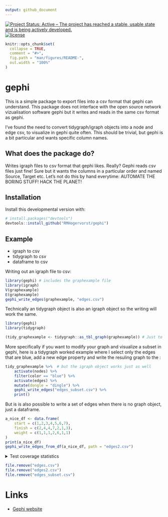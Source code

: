 ```yaml
---
output: github_document
---
```

[![Project Status: Active – The project has reached a stable, usable state and is being actively developed.](http://www.repostatus.org/badges/latest/active.svg)](http://www.repostatus.org/#active) [![license](https://img.shields.io/badge/license-MIT + file LICENSE-lightgrey.svg)](http://choosealicense.com/)

<!-- README.md is generated from README.Rmd. Please edit that file -->

```r
knitr::opts_chunk$set(
  collapse = TRUE,
  comment = "#>",
  fig.path = "man/figures/README-",
  out.width = "100%"
)
```
# gephi

This is a simple package to export files into a csv format that 
gephi can understand. This package does not interface with the open source 
network vizualisation software gephi but it writes and reads in the same csv 
format as gephi. 


I've found the need to convert tidygraph/igraph objects into a node and edge csv, 
to visualize in gephi quite often. 
This should be trivial, but gephi is a bit particular and wants specific column 
names. 

## What does the package do?
Writes igraph files to csv format that gephi likes.
Really? Gephi reads csv files just fine! 
Sure but it wants the columns in a particular order and named Source, Target etc. 
Let's not do this by hand everytime: AUTOMATE THE BORING STUFF! HACK THE PLANET!


## Installation

Install this developmental version with:

```r
# install.packages("devtools")
devtools::install_github("RMHogervorst/gephi")
```


## Example

* igraph to csv
* tidygraph to csv
* dataframe to csv

Writing out an igraph file to csv:

```r
library(gephi) # includes the graphexample file
library(igraph)
V(graphexample)
E(graphexample)
gephi_write_edges(graphexample, "edges.csv")
```

Technically an tidygraph object is also an igraph object
so the writing will work the same.

```r
library(gephi)
library(tidygraph)

(tidy_graphexample <- tidygraph::as_tbl_graph(graphexample)) # Just to show where this function comes from
```

More specifically if you want to modify your graph and 
visualize a subset in gephi, here is a tidygraph worked example where
I select only the edges that are blue, add a new edge property and write the 
resuling graph to the :

```r
tidy_graphexample %>%  # but the igraph object works just as well
    activate(nodes) %>% 
    filter(color == "blue") %>% 
    activate(edges) %>% 
    mutate(dongle = "dingle") %>% 
    gephi_write_edges("edges_subset.csv") %>% 
    print()
```

But is is also possible to write a set of edges when there is
no graph object, just a dataframe.

```r
a_nice_df <- data.frame(
    start = c(1,2,3,4,5,6,7),
    finish = c(2,4,4,7,2,1,3),
    weight = c(1,1,1,2,6,1,1)
)
print(a_nice_df) 
gephi_write_edges_from_df(a_nice_df, path = "edges2.csv")
```

<details>
  <summary> Test coverage statistics </summary>

```r
covr::package_coverage(type = "tests")
```

</details>


```r
file.remove("edges.csv")
file.remove("edges2.csv")
file.remove("edges_subset.csv")
```


# Links

- [Gephi website](https://gephi.org/)
